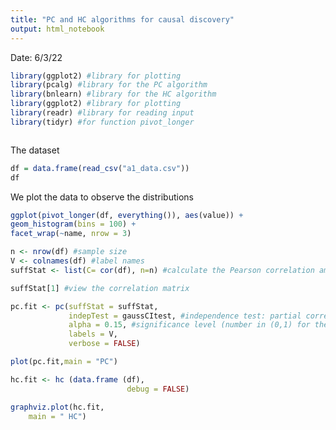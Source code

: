---
title: "PC and HC algorithms for causal discovery"
output: html_notebook
---

Date: 6/3/22
```{r}
library(ggplot2) #library for plotting
library(pcalg) #library for the PC algorithm
library(bnlearn) #library for the HC algorithm
library(ggplot2) #library for plotting
library(readr) #library for reading input
library(tidyr) #for function pivot_longer



```

The dataset

```{r}
df = data.frame(read_csv("a1_data.csv"))
df
```

We plot the data to observe the distributions 


```{r}
ggplot(pivot_longer(df, everything()), aes(value)) +
geom_histogram(bins = 100) +
facet_wrap(~name, nrow = 3)

```


```{r}
n <- nrow(df) #sample size
V <- colnames(df) #label names
suffStat <- list(C= cor(df), n=n) #calculate the Pearson correlation among the variables. The sufficient statistic consists of the correlation matrix and the sample size
```

```{r}
suffStat[1] #view the correlation matrix
```


```{r}
pc.fit <- pc(suffStat = suffStat,
             indepTest = gaussCItest, #independence test: partial correlations
             alpha = 0.15, #significance level (number in (0,1) for the individual conditional independence tests
             labels = V,
             verbose = FALSE)
```

```{r}
plot(pc.fit,main = "PC")

```



```{r}
hc.fit <- hc (data.frame (df),
                          debug = FALSE)
```


```{r}
graphviz.plot(hc.fit,
    main = " HC")
```









